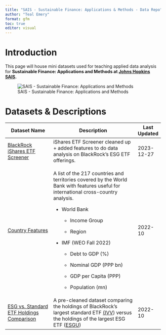 ```yaml
---
title: "SAIS - Sustainable Finance: Applications & Methods - Data Repo"
author: "Teal Emery"
format: gfm
toc: true
editor: visual
---
```


# Introduction

This page will house mini datasets used for teaching applied data analysis for **Sustainable Finance: Applications and Methods at [Johns Hopkins SAIS](https://sais.jhu.edu/).**

![SAIS - Sustainable Finance: Applications and Methods](images/SAIS%20Course%20-%20Cover%20Art.png){fig-align="center"}

# Datasets & Descriptions

+--------------------------------------------------------------------------------------------------------------------------------------------+-------------------------------------------------------------------------------------------------------------------------------------------------------------------------------------------------------------------------------------------------------------------------------------+--------------+
| Dataset Name                                                                                                                               | Description                                                                                                                                                                                                                                                                         | Last Updated |
+============================================================================================================================================+=====================================================================================================================================================================================================================================================================================+==============+
| [BlackRock iShares ETF Screener](https://github.com/t-emery/sais-susfin_data/blob/main/datasets/ishares_etf_screener_as_of_2023-12-27.csv) | iShares ETF Screener cleaned up + added features to do data analysis on BlackRock's ESG ETF offerings.                                                                                                                                                                              | 2023-12-27   |
+--------------------------------------------------------------------------------------------------------------------------------------------+-------------------------------------------------------------------------------------------------------------------------------------------------------------------------------------------------------------------------------------------------------------------------------------+--------------+
| [Country Features](https://github.com/t-emery/sais-susfin_data/blob/main/datasets/country_features_2022-10.csv)                            | A list of the 217 countries and territories covered by the World Bank with features useful for international cross-country analysis.                                                                                                                                                | 2022-10      |
|                                                                                                                                            |                                                                                                                                                                                                                                                                                     |              |
|                                                                                                                                            | -   World Bank                                                                                                                                                                                                                                                                      |              |
|                                                                                                                                            |                                                                                                                                                                                                                                                                                     |              |
|                                                                                                                                            |     -   Income Group                                                                                                                                                                                                                                                                |              |
|                                                                                                                                            |                                                                                                                                                                                                                                                                                     |              |
|                                                                                                                                            |     -   Region                                                                                                                                                                                                                                                                      |              |
|                                                                                                                                            |                                                                                                                                                                                                                                                                                     |              |
|                                                                                                                                            | -   IMF (WEO Fall 2022)                                                                                                                                                                                                                                                             |              |
|                                                                                                                                            |                                                                                                                                                                                                                                                                                     |              |
|                                                                                                                                            |     -   Debt to GDP (%)                                                                                                                                                                                                                                                             |              |
|                                                                                                                                            |                                                                                                                                                                                                                                                                                     |              |
|                                                                                                                                            |     -   Nominal GDP (PPP bn)                                                                                                                                                                                                                                                        |              |
|                                                                                                                                            |                                                                                                                                                                                                                                                                                     |              |
|                                                                                                                                            |     -   GDP per Capita (PPP)                                                                                                                                                                                                                                                        |              |
|                                                                                                                                            |                                                                                                                                                                                                                                                                                     |              |
|                                                                                                                                            |     -   Population (mn)                                                                                                                                                                                                                                                             |              |
+--------------------------------------------------------------------------------------------------------------------------------------------+-------------------------------------------------------------------------------------------------------------------------------------------------------------------------------------------------------------------------------------------------------------------------------------+--------------+
| [ESG vs. Standard ETF Holdings Comparison](https://github.com/t-emery/sais-susfin_data/blob/main/datasets/etf_comparison-2022-10-03.csv)   | A pre-cleaned dataset comparing the holdings of BlackRock's largest standard ETF [(IVV](https://www.ishares.com/us/products/239726/ishares-core-sp-500-etf)) versus the holdings of the largest ESG ETF ([ESGU](https://www.ishares.com/us/products/286007/?referrer=tickerSearch)) | 2022-10      |
+--------------------------------------------------------------------------------------------------------------------------------------------+-------------------------------------------------------------------------------------------------------------------------------------------------------------------------------------------------------------------------------------------------------------------------------------+--------------+
